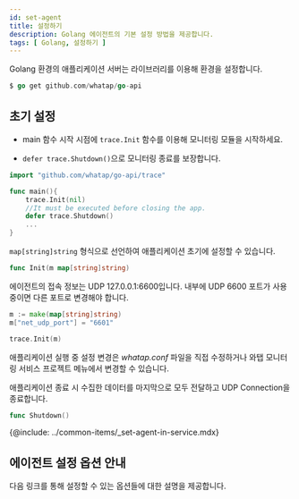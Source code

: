 ```yaml
---
id: set-agent
title: 설정하기
description: Golang 에이전트의 기본 설정 방법을 제공합니다.
tags: [ Golang, 설정하기 ]
---
```


Golang 환경의 애플리케이션 서버는 라이브러리를 이용해 환경을 설정합니다.

```go title='라이브러리 다운로드'
$ go get github.com/whatap/go-api
```

## 초기 설정

* main 함수 시작 시점에 `trace.Init` 함수를 이용해 모니터링 모듈을 시작하세요.

* `defer trace.Shutdown()`으로 모니터링 종료를 보장합니다.

```go title='GO'
import "github.com/whatap/go-api/trace"

func main(){
    trace.Init(nil)
    //It must be executed before closing the app.
    defer trace.Shutdown()
	...
}
```

`map[string]string` 형식으로 선언하여 애플리케이션 초기에 설정할 수 있습니다.

```go title='GO'
func Init(m map[string]string)
```

에이전트의 접속 정보는 UDP 127.0.0.1:6600입니다. 내부에 UDP 6600 포트가 사용 중이면 다른 포트로 변경해야 합니다.

```go title='GO'
m := make(map[string]string)
m["net_udp_port"] = "6601"

trace.Init(m)
```

애플리케이션 실행 중 설정 변경은 *whatap.conf* 파일을 직접 수정하거나 와탭 모니터링 서비스 프로젝트 메뉴에서 변경할 수 있습니다.

애플리케이션 종료 시 수집한 데이터를 마지막으로 모두 전달하고 UDP Connection을 종료합니다.

```go title='GO'
func Shutdown()
```


{@include: ../common-items/_set-agent-in-service.mdx}


## 에이전트 설정 옵션 안내

다음 링크를 통해 설정할 수 있는 옵션들에 대한 설명을 제공합니다.


<DocCardList/>